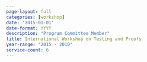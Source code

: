 ```yaml
---
page-layout: full
categories: [workshop]
date: '2015-01-01'
date-format: YYYY
description: "Program Committee Member"
title: International Workshop on Testing and Proofs
year-range: "2015 - 2010"
service-count: 6
---
```

